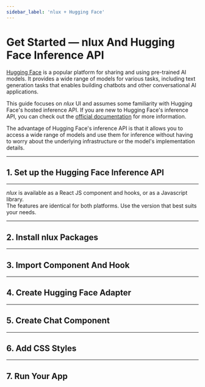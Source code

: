 ```yaml
---
sidebar_label: 'nlux + Hugging Face'
---
```











# Get Started ― nlux And Hugging Face Inference API

[Hugging Face](https://huggingface.co/) is a popular platform for sharing and using pre-trained AI models.
It provides a wide range of models for various tasks, including text generation tasks that enables building chatbots
and other conversational AI applications.

This guide focuses on _nlux_ UI and assumes some familiarity with Hugging Face's hosted inference API.
If you are new to Hugging Face's inference API, you can check out the [official documentation](https://huggingface.co/docs/api-inference/en/index) for more information.

The advantage of Hugging Face's inference API is that it allows you to access a wide range of models and use them for
inference without having to worry about the underlying infrastructure or the model's implementation details.

---

## 1. Set up the Hugging Face Inference API

<PlatformSection javascript={HfModelSetup} reactJs={HfModelSetup}/>

---

_nlux_ is available as a React JS component and hooks, or as a Javascript library.<br />
The features are identical for both platforms.
Use the version that best suits your needs.

<PlatformSelector reactJs={ReactJs} javascript={Javascript}/>

---

## 2. Install nlux Packages

<PlatformSection javascript={InstallJavascript} reactJs={InstallReactJs}/>

---

## 3. Import Component And Hook

<PlatformSection javascript={ImportJavascript} reactJs={ImportReactJs}/>

---

## 4. Create Hugging Face Adapter

<PlatformSection javascript={CreateAdapterJavascript} reactJs={CreateAdapterReactJs}/>

---

## 5. Create Chat Component

<PlatformSection javascript={CreateChatCompJavascript} reactJs={CreateChatCompReactJs}/>

---

## 6. Add CSS Styles

<PlatformSection javascript={StyleJavascript} reactJs={StyleReactJs}/>

---

## 7. Run Your App

<PlatformSection javascript={RunJavascript} reactJs={RunReactJs}/>

